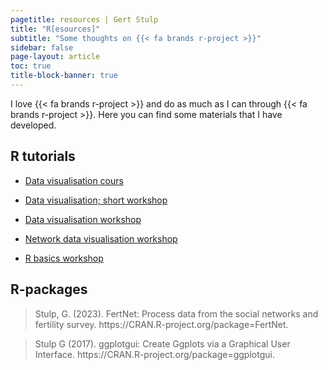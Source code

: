 ```yaml
---
pagetitle: resources | Gert Stulp
title: "R[esources]"
subtitle: "Some thoughts on {{< fa brands r-project >}}"
sidebar: false
page-layout: article
toc: true
title-block-banner: true
---
```


I love {{< fa brands r-project >}} and do as much as I can through {{< fa brands r-project >}}. Here you can find some materials that I have developed.


## R tutorials

- [Data visualisation cours](https://stulp.gmw.rug.nl/dataviz)

- [Data visualisation; short workshop](https://stulp.gmw.rug.nl/schier) 

- [Data visualisation workshop](https://stulp.gmw.rug.nl/ggplotworkshop) 

- [Network data visualisation workshop](https://stulp.gmw.rug.nl/patio) 

- [R basics workshop](https://stulp.gmw.rug.nl/Rworkshop) 


## R-packages

> Stulp, G. (2023). FertNet: Process data from the social networks and fertility survey. https://CRAN.R-project.org/package=FertNet.

> Stulp G (2017). ggplotgui: Create Ggplots via a Graphical User Interface. https://CRAN.R-project.org/package=ggplotgui.